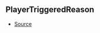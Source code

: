 ## PlayerTriggeredReason



- [Source](https://github.com/Androz2091/discord-player/blob/74f0fa7/packages/discord-player/src/Structures/GuildQueue.ts#L58)